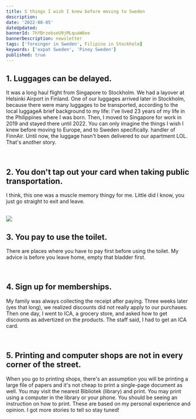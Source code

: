 ```yaml
---
title: 5 things I wish I knew before moving to Sweden
description: 
date: '2022-08-05'
dateUpdated: 
bannerId: 7hYBrzebseU9jMLquaW6ee
bannerDescription: newsletter
tags: ['foreinger in Sweden', Filipino in Stockholm]
keywords: ['expat Sweden', 'Pinoy Sweden']
published: true 
---
```


## 1. Luggages can be delayed.
It was a long haul flight from Singapore to Stockholm. We had a layover at Helsinki Airport in Finland. One of our luggages arrived later in Stockholm, because there were many luggages to be transported, according to the local luggageA brief background to my life: I've lived 23 years of my life in the Philippines where I was born. Then, I moved to Singapore for work in 2019 and stayed there until 2022. You can only imagine the things I wish I knew before moving to Europe, and to Sweden specifically.
handler of FinnAir. Until now, the luggage hasn't been delivered to our apartment LOL. That's another story.

<br />

## 2. You don't tap out your card when taking public transportation.
I think, this one was a muscle memory thingy for me. Little did I know, you just go straight to exit and leave.

<br />

<img src="https://live.staticflickr.com/65535/52314389335_10e03b81ba_b.jpg" />

<br />

## 3. You pay to use the toilet.
There are places where you have to pay first before using the toilet. My advice is before you leave home, empty that bladder first.

<br />

## 4. Sign up for memberships.
My family was always collecting the receipt after paying. Three weeks later (yes that long), we realized discounts did not really apply to our purchases. Then one day, I went to ICA, a grocery store, and asked how to get discounts as advertized on the products. The staff said, I had to get an ICA card.

<br />

## 5. Printing and computer shops are not in every corner of the street.
When you go to printing shops, there's an assumption you will be printing a large file of papers and it's not cheap to print a single-page document as well. You may visit the nearest Bibliotek (library) and print. You may print using a computer in the library or your phone. You should be seeing an instruction on how to print.
These are based on my personal experience and opinion. I got more stories to tell so stay tuned!